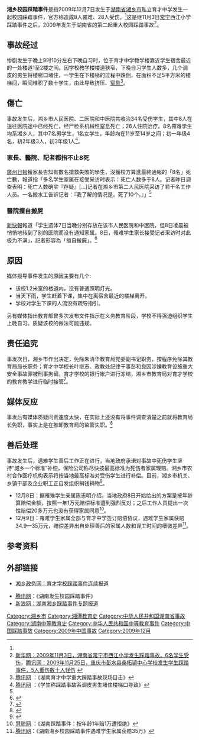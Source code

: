 '''湘乡校园踩踏事件'''是指2009年12月7日发生于[[湖南省|湖南省]][[湘乡市|湘乡市]]私立育才中学发生一起校园踩踏事件，官方称造成8人罹难、28人受伤。<ref name="长江日报"/>这是继11月3日[[常宁市|常宁]]西江小学踩踏事件之后，2009年发生于湖南省的第二起重大校园踩踏事故<ref>[http://forum.home.news.cn/thread/72229500/1.html 新华网：2009年11月3日，湖南省常宁市西江小学发生踩踏事故，6名学生受伤]{{Dead link|date=2019年4月 |bot=InternetArchiveBot |fix-attempted=yes }}，[http://news.qq.com/a/20091130/000035.htm 腾讯网：2009年11月25日，重庆市彭水县桑柘镇中心学校发生学生踩踏事件，5人重伤数十人轻伤] {{Wayback|url=http://news.qq.com/a/20091130/000035.htm |date=20091203150938 }}</ref>。

== 事故经过 ==
惨剧发生于晚上9时10分左右下晚自习时，位于育才中学教学楼靠近学生宿舍最近的一处楼道1至2楼之间。因学校教学楼楼道狭窄，下晚自习学生人数多，几个调皮的男生将楼梯口堵住，一学生在下楼梯的过程中跌倒，在面积不足5平方米的楼梯间，瞬间堆积了数十学生，由此导致挤压、[[窒息|窒息]]<ref>[http://news.qq.com/a/20091208/001577.htm 腾讯网] {{Wayback|url=http://news.qq.com/a/20091208/001577.htm |date=20091213171025 }}：《湖南育才中学重大踩踏事故现场目击》</ref>。

==傷亡==

事故发生后，湘乡市人民医院、二医院和中医院共收治34名受伤学生，其中8人在送往医院途中已经死亡，经尸检系机械性窒息死亡；26人住院治疗。8名罹难学生均系湘乡人，其中7名男学生，1名女学生，年龄均在11岁至14岁之间；初一年级4名，初2年级3人，初3年级1人<ref>[http://news.qq.com/a/20091208/000359.htm 腾讯网] {{Wayback|url=http://news.qq.com/a/20091208/000359.htm |date=20091214210452 }}：《学生称踩踏事故系调皮男生堵住楼梯口导致》</ref>。

===家長、醫院、記者都指不止8死===
[[廣州日報|廣州日報]]獲家長告知有數名搶救失敗的學生，沒獲校方算進最終通報的「8名」死亡數，報道指「多名学生家属在接受采访时表示：死亡人数多于8人。记者昨日调查表明：死亡人数确实『存疑』[...]记者在湘乡市第二人民医院采访了若干名工作人员。一名搬水工告诉记者：『我了解的情况是，死了10个。』」<ref name="长江日报"/>

===醫院擅自搬屍===

[[新快報|新快報]]報道「学生遗体7日当晚分别存放在该市人民医院和中医院，但8日凌晨被悄悄地转到了别的医院而没有通知家属。8日，罹难学生家长接受记者采访时对此极为不满」，記者形容為「擅自搬屍」。<ref name="长江日报">{{cite news|url=http://news.sohu.com/20091210/n268831237.shtml|title=湖南湘乡育才中学踩踏事故追踪：死亡人数存疑 有关部门曾“擅自搬尸”|archiveurl=https://web.archive.org/web/20200712004101/http://news.sohu.com/20091210/n268831237.shtml|date=2009-12-21|publisher=[[长江日报|长江日报]]（由[[廣州日報|廣州日報]]、[[新快報|新快報]]供稿）|accessdate=2020-07-12|archive-date=2020-07-12|dead-url=no}}</ref>

== 原因 ==
媒体报导事件发生的原因主要有几个:
*该校1.2米宽的楼道内，没有普通照明灯光。
*当天下雨，学生赶着下课，集中在离宿舍最近的楼梯离开。
*学校对学生下课的人流没有疏导指引。
另有媒体指出教育部曾多次发布文件指示在义务教育阶段，学校不得强迫组织学生上晚自习。质疑该校的做法可能违规。

== 责任追究 ==
事发次日，湘乡市作出决定，免除朱清华教育局党委副书记职务，按程序免除其教育局局长职务；育才中学校长叶继志、政教处纪律干事彭和良因涉嫌教育设施重大安全事故罪被刑事拘留。育才学校的银行帐户进行冻结，湘乡市教育局对育才学校的教育教学进行临时接管<ref>{{Cite web |url=http://society.people.com.cn/GB/41158/10540327.html |title=人民网 |accessdate=2009-12-09 |archive-date=2009-12-13 |archive-url=https://web.archive.org/web/20091213045131/http://society.people.com.cn/GB/41158/10540327.html |dead-url=no }}</ref>。

== 媒体反应 ==
事发后有媒体质疑问责速度太快，在实际上还没有将事件调查清楚之前就将教育局长免职，事实上是在推卸教育局的监管失职。<ref>{{Cite web |url=http://zqb.cyol.com/content/2009-12/09/content_2974431.htm |title=几个调皮男生就能制造踩踏悲剧？ |accessdate=2009-12-09 |archive-date=2009-12-13 |archive-url=https://web.archive.org/web/20091213033517/http://zqb.cyol.com/content/2009-12/09/content_2974431.htm |dead-url=no }}</ref>

== 善后处理 ==
事故发生后，遇难学生善后工作正在进行，当地政府承诺对事故中死伤学生坚持“城乡一个标准”补偿。保险公司称尽快按最高标准为死伤者家属理赔。湘乡市农村合作医疗机构表示将按当地最高标准对受伤学生进行补偿。目前，湘乡市机关、乡镇干部及企业职工正自发组织捐钱捐物<ref>{{Cite web |url=http://news.xinhuanet.com/society/2009-12/08/content_12610829.htm |title=新华网 |accessdate=2009-12-09 |archive-date=2009-12-19 |archive-url=https://web.archive.org/web/20091219013453/http://news.xinhuanet.com/society/2009-12/08/content_12610829.htm |dead-url=no }}</ref>。
* 12月8日：据罹难学生亲属陈志明介绍，当地政府8日开始给出的方案是按年龄算赔偿金额，按照一年1万元赔偿标准遭到强烈反对；之后工作人员提出一次性赔偿20多万元也没有获得家属同意<ref>[http://info.secu.hc360.com/2009/12/091123200300-2.shtml 慧聪网] {{Wayback|url=http://info.secu.hc360.com/2009/12/091123200300-2.shtml |date=20190816235933 }}：《湖南踩踏事件：按年龄1年赔1万遭拒绝》</ref>。
* 12月9日：罹难学生家属全部与育才中学签订赔偿协议，遇难学生家属获赔34.9—35万元，赔偿差异出自处理善后的家属人数和误工时间的细微差异<ref>[http://news.xinmin.cn/rollnews/2009/12/10/3058864.html 腾讯网]：《湖南湘乡校园踩踏事件遇难学生家属获赔35万》</ref>。
== 参考资料 ==
{{reflist|2}}

== 外部链接 ==
* [http://www.xiangxiang.gov.cn/Search.html?SubSys=NS&Keyword=%D3%FD%B2%C5%D1%A7%D0%A3%B2%C8%CC%A4%CA%C2%BC%FE&s_type=title 湘乡政务网：育才学校踩踏事件连续报道] {{Wayback|url=http://www.xiangxiang.gov.cn/Search.html?SubSys=NS&Keyword=%D3%FD%B2%C5%D1%A7%D0%A3%B2%C8%CC%A4%CA%C2%BC%FE&s_type=title |date=20160305205026 }}

*[http://news.qq.com/a/20091208/000300.htm 腾讯网]{{Wayback|url=http://news.qq.com/a/20091208/000300.htm |date=20091211074931 }}：《湖南发生校园踩踏事件》
* [http://news.sina.com.cn/z/hnxyctsw/index.shtml 新浪网：湖南湘乡踩踏事件专题报道]{{Wayback|url=http://news.sina.com.cn/z/hnxyctsw/index.shtml |date=20091227202414 }}
{{中國踩踏事故}}
[[Category:湘乡市|Category:湘乡市]]
[[Category:湘潭教育史|Category:湘潭教育史]]
[[Category:中华人民共和国湖南省事故|Category:中华人民共和国湖南省事故]]
[[Category:湖南中等教育史|Category:湖南中等教育史]]
[[Category:中华人民共和国中等教育事件|Category:中华人民共和国中等教育事件]]
[[Category:中国踩踏事故|Category:中国踩踏事故]]
[[Category:2009年中国事故|Category:2009年中国事故]]
[[Category:2009年12月|Category:2009年12月]]